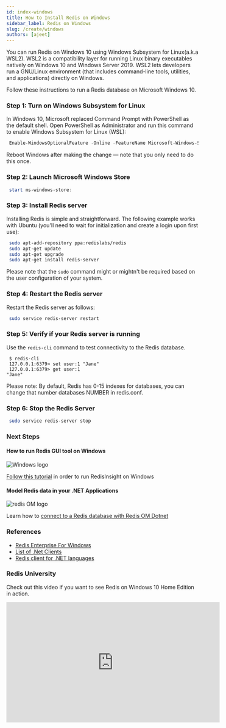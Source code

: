 ```yaml
---
id: index-windows
title: How to Install Redis on Windows
sidebar_label: Redis on Windows
slug: /create/windows
authors: [ajeet]
---
```



You can run Redis on Windows 10 using Windows Subsystem for Linux(a.k.a WSL2). WSL2 is a compatibility layer for running Linux binary executables natively on Windows 10 and Windows Server 2019. WSL2 lets developers run a GNU/Linux environment (that includes command-line tools, utilities, and applications) directly on Windows.

Follow these instructions to run a Redis database on Microsoft Windows 10.

### Step 1: Turn on Windows Subsystem for Linux

In Windows 10, Microsoft replaced Command Prompt with PowerShell as the default shell. Open PowerShell as Administrator and run this command to enable Windows Subsystem for Linux (WSL):

```powershell
 Enable-WindowsOptionalFeature -Online -FeatureName Microsoft-Windows-Subsystem-Linux
```

Reboot Windows after making the change — note that you only need to do this once.

### Step 2: Launch Microsoft Windows Store

```powershell
 start ms-windows-store:
```

### Step 3: Install Redis server

Installing Redis is simple and straightforward. The following example works with Ubuntu (you'll need to wait for initialization and create a login upon first use):

```bash
 sudo apt-add-repository ppa:redislabs/redis
 sudo apt-get update
 sudo apt-get upgrade
 sudo apt-get install redis-server
```

Please note that the `sudo` command might or mightn't be required based on the user configuration of your system.

### Step 4: Restart the Redis server

Restart the Redis server as follows:

```bash
 sudo service redis-server restart
```

### Step 5: Verify if your Redis server is running

Use the `redis-cli` command to test connectivity to the Redis database.

```
 $ redis-cli
 127.0.0.1:6379> set user:1 "Jane"
 127.0.0.1:6379> get user:1
"Jane"
```

Please note: By default, Redis has 0-15 indexes for databases, you can change that number databases NUMBER in redis.conf.

### Step 6: Stop the Redis Server

```bash
 sudo service redis-server stop
```

### Next Steps

<div class="row text--center">

<div class="col ">
<div className="ri-container">

#### How to run Redis GUI tool on Windows

![Windows logo](/img/logos/windows.png)

[Follow this tutorial](/explore/redisinsightv2/windows) in order to run RedisInsight on Windows

</div>
</div>

<div class="col">
<div className="ri-container">

#### Model Redis data in your .NET Applications

![redis OM logo](/img/logos/redisom.gif)

Learn how to [connect to a Redis database with Redis OM Dotnet](/develop/dotnet/redis-om-dotnet/getting-started)

</div>
</div>
</div>

### References

- [Redis Enterprise For Windows](https://redis.com/lp/redis-windows/)
- [List of .Net Clients](https://redis.io/clients#c)
- [Redis client for .NET languages](https://github.com/StackExchange/StackExchange.Redis)

### Redis University

Check out this video if you want to see Redis on Windows 10 Home Edition in action.

<div class="text--center">
  <iframe
    width="560"
    height="315"
    src="https://www.youtube.com/embed/qTN0GqF_Gq8"
    frameborder="0"
    allow="accelerometer; autoplay; clipboard-write; encrypted-media; gyroscope; picture-in-picture"
    allowfullscreen></iframe>
</div>
